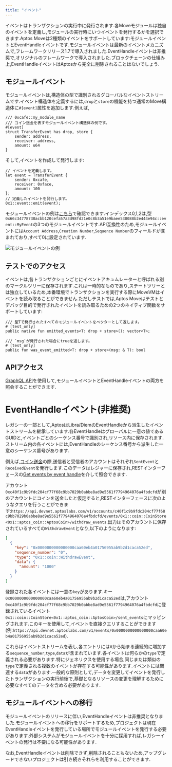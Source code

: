 ```yaml
---
title: "イベント"
---
```






イベントはトランザクションの実行中に発行されます.各Moveモジュールは独自のイベントを定義し,モジュールの実行時にいつイベントを発行するかを選択できます.Aptos Moveは2種類のイベントをサポートしています:モジュールイベントとEventHandleイベントです.モジュールイベントは最新のイベントメカニズムで,フレームワークリリース1.7で導入されました.EventHandleイベントは非推奨で,オリジナルのフレームワークで導入されました.ブロックチェーンの仕組み上,EventHandleイベントはAptosから完全に削除されることはないでしょう.

## モジュールイベント

モジュールイベントは,構造体の型で識別されるグローバルなイベントストリームです.イベント構造体を定義するには,`drop`と`store`の機能を持つ通常のMove構造体に`#[event]`属性を追加します.例えば,

```move
/// 0xcafe::my_module_name
/// コイン送金を表すモジュールイベント構造体の例です。
#[event]
struct TransferEvent has drop, store {
    sender: address,
    receiver: address,
    amount: u64
}
```

そして,イベントを作成して発行します:

```move
// イベントを定義します。
let event = TransferEvent {
    sender: 0xcafe,
    receiver: 0xface,
    amount: 100
};
// 定義したイベントを発行します。
0x1::event::emit(event);
```

モジュールイベントの例は[こちら](https://explorer.aptoslabs.com/txn/682252266/events?network=testnet)で確認できます.インデックス0,1,2は,型`0x66c34778730acbb120cefa57a3d98fd21e0c8b3a51e9baee530088b2e444e94c::event::MyEvent`の3つのモジュールイベントです.API互換性のため,モジュールイベントには`Account Address`,`Creation Number`,`Sequence Number`のフィールドが含まれており,すべて0に設定されています.

![モジュールイベントの例](/images/module-event.png "モジュールイベントの例")

## テストでのアクセス

イベントは,各トランザクションごとにイベントアキュムレーターと呼ばれる別のマークルツリーに保存されます.これは一時的なものであり,ステートツリーとは独立しているため,本番環境でトランザクションを実行する際にMoveVMはイベントを読み取ることができません.ただしテストでは,Aptos Moveはテストとデバッグ目的で発行されたイベントを読み取るための2つのネイティブ関数をサポートしています:

```move
/// 型Tで発行されたすべてのモジュールイベントをベクターとして返します。
# [test_only]
public native fun emitted_events<T: drop + store>(): vector<T>;

/// `msg`が発行された場合にtrueを返します。
# [test_only]
public fun was_event_emitted<T: drop + store>(msg: & T): bool
```

## APIアクセス

[GraphQL API](/ja/network/nodes/networks)を使用して,モジュールイベントとEventHandleイベントの両方を照会することができます.

# EventHandleイベント(非推奨)

レガシーの一部として,AptosはLibra/DiemのEventHandleから派生したイベントストリームを継承しています.各EventHandleはグローバルに一意の値であるGUIDと,イベントごとのシーケンス番号で識別され,リソース内に保存されます.ストリーム内の各イベントには,EventHandleのシーケンス番号から派生した一意のシーケンス番号があります.

例えば,[コイン送金](/ja/build/guides/first-transaction)の際,送信者と受信者のアカウントはそれぞれ`SentEvent`と`ReceivedEvent`を発行します.このデータはレジャーに保存され,RESTインターフェースの[Get events by event handle](https://api.devnet.aptoslabs.com/v1/spec#/operations/get_events_by_event_handle)を介して照会できます.

アカウント`0xc40f1c9b9fdc204cf77f68c9bb7029b0abbe8ad9e5561f7794964076a4fbdcfd`が別のアカウントにコインを送金したと仮定すると,RESTインターフェースに次のようなクエリを行うことができます:`https://api.devnet.aptoslabs.com/v1/accounts/c40f1c9b9fdc204cf77f68c9bb7029b0abbe8ad9e5561f7794964076a4fbdcfd/events/0x1::coin::CoinStore<0x1::aptos_coin::AptosCoin>/withdraw_events`.出力はそのアカウントに保存されているすべての`WithdrawEvent`となり,以下のようになります:

```json
[
  {
    "key": "0x0000000000000000caa60eb4a01756955ab9b2d1caca52ed",
    "sequence_number": "0",
    "type": "0x1::coin::WithdrawEvent",
    "data": {
      "amount": "1000"
    }
  }
]
```

登録された各イベントには一意の`key`があります.キー`0x0000000000000000caa60eb4a01756955ab9b2d1caca52ed`は,アカウント`0xc40f1c9b9fdc204cf77f68c9bb7029b0abbe8ad9e5561f7794964076a4fbdcfd`に登録されているイベント`0x1::coin::CoinStore<0x1::aptos_coin::AptosCoin>/sent_events`にマッピングされます.このキーを使用して,イベントを直接クエリすることができます(例:`https://api.devnet.aptoslabs.com/v1/events/0x0000000000000000caa60eb4a01756955ab9b2d1caca52ed`).

これらはイベントストリームを表し,各エントリには`0`から始まる連続的に増加する`sequence_number`,`type`,`data`が含まれています.各イベントは何らかの`type`で定義される必要があります.特にジェネリクスを使用する場合,同じまたは類似の`type`で定義される複数のイベントが存在する可能性があります.イベントには関連する`data`があります.一般的な原則として,データを変更してイベントを発行したトランザクションの実行前後で,基礎となるリソースの変更を理解するために必要なすべてのデータを含める必要があります.

[coin_transfer]: https://github.com/aptos-labs/aptos-core/blob/bdd0a7fe82cd6aab4b47250e5eb6298986777cf7/aptos-move/framework/aptos-framework/sources/coin.move#L412

[get_events]: https://api.devnet.aptoslabs.com/v1/spec#/operations/get_events_by_event_handle

## モジュールイベントへの移行

モジュールイベントのリリースに伴い,EventHandleイベントは非推奨となりました.モジュールイベントへの移行をサポートするため,プロジェクトは現在EventHandleイベントを発行している場所でモジュールイベントを発行する必要があります.外部システムがモジュールイベントを十分に採用すれば,レガシーイベントの発行は不要になる可能性があります.

なお,EventHandleイベントは削除できず,削除されることもないため,アップグレードできないプロジェクトは引き続きそれらを利用することができます.
